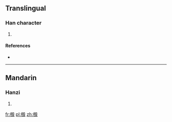 ==Translingual==

===Han character===
{{Han char|rn=75|rad=木|as=13|sn=17|four=4794<sub>7</sub>|canj=木竹土水 (DHGE), 木竹一水 (DHME)}}

# {{defn|Han|sort=木13}}

====References====
* {{Han ref|kx=0556.310|dkj=15663|dj=0946.070|hdz=21302.110|uh=6A93|ud=27283|bh=ECFD|bd=60669}}

----

==Mandarin==

===Hanzi===
{{cmn-hanzi|pin=[[huǐ]] ([[hui3]])|wg=hui<sup>3</sup>}}

# {{defn|lang=cmn|sort=木13}}

[[fr:檓]]
[[pl:檓]]
[[zh:檓]]